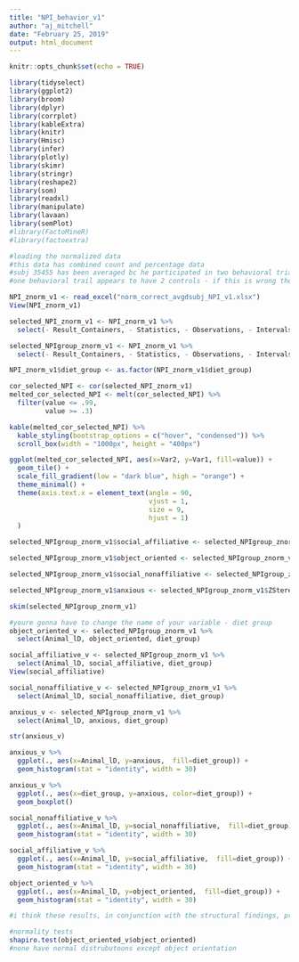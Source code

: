```yaml
---
title: "NPI_behavior_v1"
author: "aj_mitchell"
date: "February 25, 2019"
output: html_document
---
```


```r
knitr::opts_chunk$set(echo = TRUE)
```

```r
library(tidyselect)
library(ggplot2)
library(broom)
library(dplyr)
library(corrplot)
library(kableExtra)
library(knitr)
library(Hmisc)
library(infer)
library(plotly) 
library(skimr)
library(stringr)
library(reshape2)
library(som)
library(readxl)
library(manipulate)
library(lavaan)
library(semPlot)
#library(FactoMineR)
#library(factoextra)
```

```r
#loading the normalized data
#this data has combined count and percentage data
#subj 35455 has been averaged bc he participated in two behavioral trials
#one behavioral trail appears to have 2 controls - if this is wrong the stats for Kroenke are wrong too

NPI_znorm_v1 <- read_excel("norm_correct_avgdsubj_NPI_v1.xlsx")
View(NPI_znorm_v1)

selected_NPI_znorm_v1 <- NPI_znorm_v1 %>%
  select(- Result_Containers, - Statistics, - Observations, - Intervals, - Subjects, - Animal_lD, - Hanging_Toy_at_perch_N0Y1, - Perch_at_dividerN0Y1, - Duration, - Introduction, - diet_group)

selected_NPIgroup_znorm_v1 <- NPI_znorm_v1 %>%
  select(- Result_Containers, - Statistics, - Observations, - Intervals, - Subjects, - Hanging_Toy_at_perch_N0Y1, - Perch_at_dividerN0Y1, - Duration, - Introduction)

NPI_znorm_v1$diet_group <- as.factor(NPI_znorm_v1$diet_group)
```


```r
cor_selected_NPI <- cor(selected_NPI_znorm_v1)
melted_cor_selected_NPI <- melt(cor_selected_NPI) %>%
  filter(value <= .99,
         value >= .3)

kable(melted_cor_selected_NPI) %>%
  kable_styling(bootstrap_options = c("hover", "condensed")) %>% 
  scroll_box(width = "1000px", height = "400px")
```

```r
ggplot(melted_cor_selected_NPI, aes(x=Var2, y=Var1, fill=value)) +
  geom_tile() +
  scale_fill_gradient(low = "dark blue", high = "orange") + 
  theme_minimal() +
  theme(axis.text.x = element_text(angle = 90,
                                   vjust = 1,
                                   size = 9,
                                   hjust = 1)
  )
```


```r
selected_NPIgroup_znorm_v1$social_affiliative <- selected_NPIgroup_znorm_v1$ZContact_peer + selected_NPIgroup_znorm_v1$ZPlay + selected_NPIgroup_znorm_v1$ZPlay_Face + selected_NPIgroup_znorm_v1$ZGroom + selected_NPIgroup_znorm_v1$ZMouth_peer + selected_NPIgroup_znorm_v1$ZLipsmack + selected_NPIgroup_znorm_v1$ZApproach_peer 

selected_NPIgroup_znorm_v1$object_oriented <- selected_NPIgroup_znorm_v1$ZInspect_Object + selected_NPIgroup_znorm_v1$ZMouth_Object + selected_NPIgroup_znorm_v1$ZManipulate_Object + selected_NPIgroup_znorm_v1$ZTouch_Object + selected_NPIgroup_znorm_v1$ZSteal_Resource_Attempt 

selected_NPIgroup_znorm_v1$social_nonaffiliative <- selected_NPIgroup_znorm_v1$ZCrook_Tail + selected_NPIgroup_znorm_v1$ZOpen_Mouth_Threat + selected_NPIgroup_znorm_v1$ZAggress + selected_NPIgroup_znorm_v1$ZBite + selected_NPIgroup_znorm_v1$ZDisplace + selected_NPIgroup_znorm_v1$ZLeave_peer + selected_NPIgroup_znorm_v1$ZAvoid

selected_NPIgroup_znorm_v1$anxious <- selected_NPIgroup_znorm_v1$ZStereotypy + selected_NPIgroup_znorm_v1$ZScratch + selected_NPIgroup_znorm_v1$ZYawn + selected_NPIgroup_znorm_v1$ZAvoid + selected_NPIgroup_znorm_v1$ZFear_Grimace

skim(selected_NPIgroup_znorm_v1)
```

```r

#youre gonna have to change the name of your variable - diet group
object_oriented_v <- selected_NPIgroup_znorm_v1 %>%
  select(Animal_lD, object_oriented, diet_group) 

social_affiliative_v <- selected_NPIgroup_znorm_v1 %>%
  select(Animal_lD, social_affiliative, diet_group)
View(social_affiliative)

social_nonaffiliative_v <- selected_NPIgroup_znorm_v1 %>%
  select(Animal_lD, social_nonaffiliative, diet_group)

anxious_v <- selected_NPIgroup_znorm_v1 %>%
  select(Animal_lD, anxious, diet_group)

str(anxious_v)

```


```r
anxious_v %>%
  ggplot(., aes(x=Animal_lD, y=anxious,  fill=diet_group)) +
  geom_histogram(stat = "identity", width = 30)

anxious_v %>%
  ggplot(., aes(x=diet_group, y=anxious, color=diet_group)) +
  geom_boxplot()

social_nonaffiliative_v %>%
  ggplot(., aes(x=Animal_lD, y=social_nonaffiliative,  fill=diet_group)) +
  geom_histogram(stat = "identity", width = 30)

social_affiliative_v %>%
  ggplot(., aes(x=Animal_lD, y=social_affiliative,  fill=diet_group)) +
  geom_histogram(stat = "identity", width = 30)

object_oriented_v %>%
  ggplot(., aes(x=Animal_lD, y=object_oriented,  fill=diet_group)) +
  geom_histogram(stat = "identity", width = 30)

#i think these results, in conjunction with the structural findings, provide evidence that FA values related to WM tracts correlate strongly with behavioral findings. It is clear that further and more direct investigation is needed but this study provides [the first] evidence of WM tracts development and behavioral correllations. 
```

```r
#normality tests
shapiro.test(object_oriented_v$object_oriented)
#none have normal distrubutoons except object orientation 

```